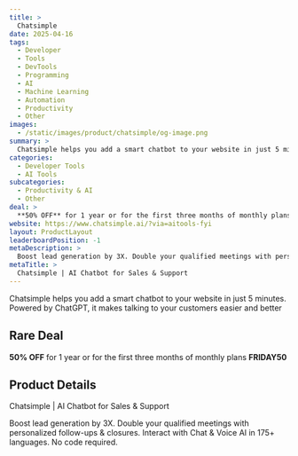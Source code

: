 ```yaml
---
title: >
  Chatsimple
date: 2025-04-16
tags:
  - Developer
  - Tools
  - DevTools
  - Programming
  - AI
  - Machine Learning
  - Automation
  - Productivity
  - Other
images:
  - /static/images/product/chatsimple/og-image.png
summary: >
  Chatsimple helps you add a smart chatbot to your website in just 5 minutes. Powered by ChatGPT, it makes talking to your customers easier and better
categories:
  - Developer Tools
  - AI Tools
subcategories:
  - Productivity & AI
  - Other
deal: >
  **50% OFF** for 1 year or for the first three months of monthly plans **FRIDAY50**
website: https://www.chatsimple.ai/?via=aitools-fyi
layout: ProductLayout
leaderboardPosition: -1
metaDescription: >
  Boost lead generation by 3X. Double your qualified meetings with personalized follow-ups & closures. Interact with Chat & Voice AI in 175+ languages. No code required.
metaTitle: >
  Chatsimple | AI Chatbot for Sales & Support
---
```

Chatsimple helps you add a smart chatbot to your website in just 5 minutes. Powered by ChatGPT, it makes talking to your customers easier and better

## Rare Deal

**50% OFF** for 1 year or for the first three months of monthly plans **FRIDAY50**

## Product Details

Chatsimple | AI Chatbot for Sales & Support

Boost lead generation by 3X. Double your qualified meetings with personalized follow-ups & closures. Interact with Chat & Voice AI in 175+ languages. No code required.
